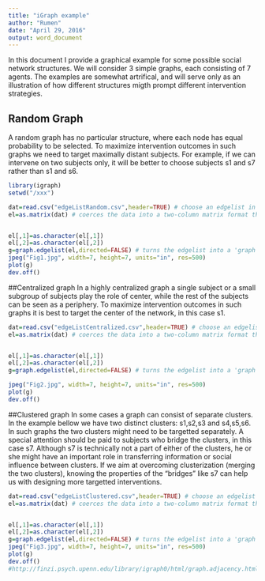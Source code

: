 ```yaml
---
title: "iGraph example"
author: "Rumen"
date: "April 29, 2016"
output: word_document
---
```


In this document I provide a graphical example for some possible social network structures. We will consider 3 simple graphs, each consisting of 7 agents. The examples are somewhat artrifical, and will serve only as an illustration of how different structures migth prompt different intervention strategies.
</p>
</p>
## Random Graph
A random graph has no particular structure, where each node has equal probability to be selected. To maximize intervention outcomes in such graphs we need to target maximally distant subjects. For example, if we can intervene on two subjects only, it will be better to choose subjects s1 and s7 rather than s1 and s6.

``` r
library(igraph)
setwd("/xxx")
```

```r

dat=read.csv("edgeListRandom.csv",header=TRUE) # choose an edgelist in .csv file format
el=as.matrix(dat) # coerces the data into a two-column matrix format that igraph likes


el[,1]=as.character(el[,1])
el[,2]=as.character(el[,2])
g=graph.edgelist(el,directed=FALSE) # turns the edgelist into a 'graph object'
jpeg("Fig1.jpg", width=7, height=7, units="in", res=500)
plot(g)
dev.off()
```
</p>
<p><!-- pagebreak --></p> 
##Centralized graph
In a highly centralized graph a single subject or a small subgroup of subjects play the role of center, while the rest of the subjects can be seen as a periphery. To maximize intervention outcomes in such graphs it is best to target the center of the network, in this case s1.

```r
dat=read.csv("edgeListCentralized.csv",header=TRUE) # choose an edgelist in .csv file format
el=as.matrix(dat) # coerces the data into a two-column matrix format that igraph likes


el[,1]=as.character(el[,1])
el[,2]=as.character(el[,2])
g=graph.edgelist(el,directed=FALSE) # turns the edgelist into a 'graph object'

jpeg("Fig2.jpg", width=7, height=7, units="in", res=500)
plot(g)
dev.off()

```

<p><!-- pagebreak --></p> 
##Clustered graph
In some cases a graph can consist of separate clusters. In the example bellow we have two distinct clusters: s1,s2,s3 and s4,s5,s6. In such graphs the two clusters might need to be targetted separately. A special attention should be paid to subjects who bridge the clusters, in this case s7. Although s7 is technically not a part of either of the clusters, he or she might have an important role in transferring information or social influence between clusters. If we aim at overcoming clusterization (merging the two clusters), knowing the properties of the "bridges" like s7 can help us with designing more targetted interventions. 


```r
dat=read.csv("edgeListClustered.csv",header=TRUE) # choose an edgelist in .csv file format
el=as.matrix(dat) # coerces the data into a two-column matrix format that igraph likes


el[,1]=as.character(el[,1])
el[,2]=as.character(el[,2])
g=graph.edgelist(el,directed=FALSE) # turns the edgelist into a 'graph object'
jpeg("Fig3.jpg", width=7, height=7, units="in", res=500)
plot(g)
dev.off()
#http://finzi.psych.upenn.edu/library/igraph0/html/graph.adjacency.html
```



